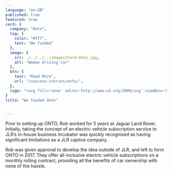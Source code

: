 ```yaml
---
language: "en-GB"
published: true
featured: true
card: {
  company: "Onto",
  tag: {
    color: "#fff",
    text: "We funded"
  },
  image: {
    src: ./../../../images/Card-Onto.jpg,
    alt: "Woman driving car"
  },
  btn: {
    text: "Read More",
    url: "/success-stories/onto/",
  },
  logo: "<svg fill='none' xmlns='http://www.w3.org/2000/svg' viewBox='0 0 98 24'><path d='M26.352.646v22.396h6.755v-9.805l14.478 10.756V1.597h-6.757v9.608L26.352.646Z' fill='#fff'/><path fill-rule='evenodd' clip-rule='evenodd' d='M72.77 12.32c0-6.27 5.278-11.08 12.264-11.08 6.985 0 12.263 4.81 12.263 11.08 0 6.27-5.278 11.08-12.263 11.08-6.986 0-12.265-4.81-12.265-11.08Zm6.952-.001a5.311 5.311 0 1 0 10.623 0 5.31 5.31 0 0 0-5.311-5.312 5.31 5.31 0 0 0-5.312 5.312Z' fill='#fff'/><path d='M49.754 1.598h22.75V7.76h-7.898v15.281h-6.954V7.761h-7.898V1.598Z' fill='#fff'/><path fill-rule='evenodd' clip-rule='evenodd' d='M0 12.32C0 6.05 5.28 1.24 12.264 1.24c6.985 0 12.265 4.81 12.265 11.08 0 6.27-5.28 11.08-12.265 11.08S0 18.59 0 12.32Zm6.953-.001a5.311 5.311 0 1 0 10.623 0 5.31 5.31 0 0 0-5.312-5.312 5.31 5.31 0 0 0-5.311 5.312Z' fill='#fff'/></svg>"
}
title: "We funded Onto"


---
```


Prior to setting up ONTO, Rob worked for 5 years at Jaguar Land Rover. Initially, taking the concept of an electric vehicle subscription service to JLR’s in-house business incubator was quickly recognised as having significant limitations as a JLR captive company.

Rob was given approval to develop the idea outside of JLR, and left to form ONTO in 2017. They offer all-inclusive electric vehicle subscriptions on a monthly rolling contract, providing all the benefits of car ownership with none of the hassle.